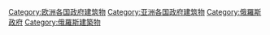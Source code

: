 [[Category:欧洲各国政府建筑物‎|Category:欧洲各国政府建筑物‎]]
[[Category:亚洲各国政府建筑物‎|Category:亚洲各国政府建筑物‎]]
[[Category:俄羅斯政府|Category:俄羅斯政府]]
[[Category:俄羅斯建築物|Category:俄羅斯建築物]]